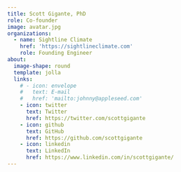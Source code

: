 ```yaml
---
title: Scott Gigante, PhD
role: Co-founder
image: avatar.jpg
organizations:
  - name: Sightline Climate
    href: 'https://sightlineclimate.com'
    role: Founding Engineer
about:
  image-shape: round
  template: jolla
  links:
    # - icon: envelope
    #   text: E-mail
    #   href: 'mailto:johnny@appleseed.com'
    - icon: twitter
      text: Twitter
      href: https://twitter.com/scottgigante
    - icon: github
      text: GitHub
      href: https://github.com/scottgigante
    - icon: linkedin
      text: LinkedIn
      href: https://www.linkedin.com/in/scottgigante/
---
```

